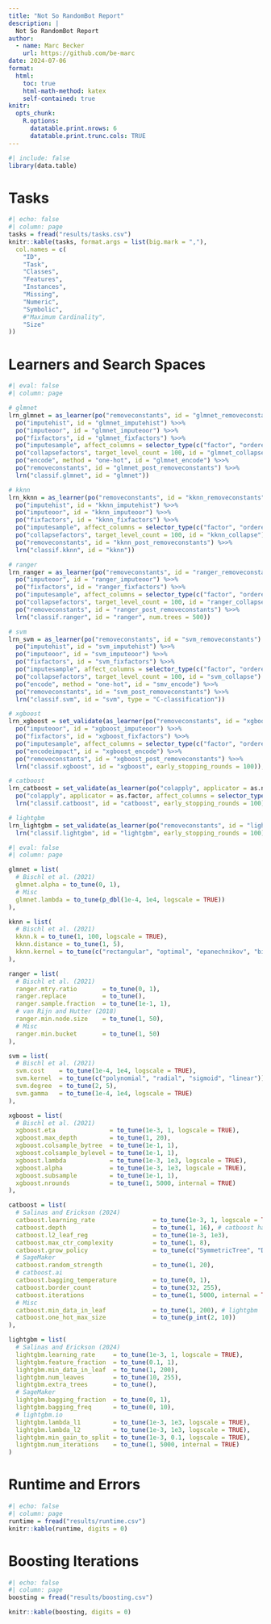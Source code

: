 ```yaml
---
title: "Not So RandomBot Report"
description: |
  Not So RandomBot Report
author:
  - name: Marc Becker
    url: https://github.com/be-marc
date: 2024-07-06
format:
  html:
    toc: true
    html-math-method: katex
    self-contained: true
knitr:
  opts_chunk:
    R.options:
      datatable.print.nrows: 6
      datatable.print.trunc.cols: TRUE
---
```


```r
#| include: false
library(data.table)
```

# Tasks

```r
#| echo: false
#| column: page
tasks = fread("results/tasks.csv")
knitr::kable(tasks, format.args = list(big.mark = ","),
  col.names = c(
    "ID",
    "Task",
    "Classes",
    "Features",
    "Instances",
    "Missing",
    "Numeric",
    "Symbolic",
    #"Maximum Cardinality",
    "Size"
))
```

# Learners and Search Spaces

```r
#| eval: false
#| column: page

# glmnet
lrn_glmnet = as_learner(po("removeconstants", id = "glmnet_removeconstants") %>>%
  po("imputehist", id = "glmnet_imputehist") %>>%
  po("imputeoor", id = "glmnet_imputeoor") %>>%
  po("fixfactors", id = "glmnet_fixfactors") %>>%
  po("imputesample", affect_columns = selector_type(c("factor", "ordered")), id = "glmnet_imputesample") %>>%
  po("collapsefactors", target_level_count = 100, id = "glmnet_collapse") %>>%
  po("encode", method = "one-hot", id = "glmnet_encode") %>>%
  po("removeconstants", id = "glmnet_post_removeconstants") %>>%
  lrn("classif.glmnet", id = "glmnet"))

# kknn
lrn_kknn = as_learner(po("removeconstants", id = "kknn_removeconstants") %>>%
  po("imputehist", id = "kknn_imputehist") %>>%
  po("imputeoor", id = "kknn_imputeoor") %>>%
  po("fixfactors", id = "kknn_fixfactors") %>>%
  po("imputesample", affect_columns = selector_type(c("factor", "ordered")), id = "kknn_imputesample") %>>%
  po("collapsefactors", target_level_count = 100, id = "kknn_collapse") %>>%
  po("removeconstants", id = "kknn_post_removeconstants") %>>%
  lrn("classif.kknn", id = "kknn"))

# ranger
lrn_ranger = as_learner(po("removeconstants", id = "ranger_removeconstants") %>>%
  po("imputeoor", id = "ranger_imputeoor") %>>%
  po("fixfactors", id = "ranger_fixfactors") %>>%
  po("imputesample", affect_columns = selector_type(c("factor", "ordered")), id = "ranger_imputesample") %>>%
  po("collapsefactors", target_level_count = 100, id = "ranger_collapse") %>>%
  po("removeconstants", id = "ranger_post_removeconstants") %>>%
  lrn("classif.ranger", id = "ranger", num.trees = 500))

# svm
lrn_svm = as_learner(po("removeconstants", id = "svm_removeconstants") %>>%
  po("imputehist", id = "svm_imputehist") %>>%
  po("imputeoor", id = "svm_imputeoor") %>>%
  po("fixfactors", id = "svm_fixfactors") %>>%
  po("imputesample", affect_columns = selector_type(c("factor", "ordered")), id = "svm_imputesample") %>>%
  po("collapsefactors", target_level_count = 100, id = "svm_collapse") %>>%
  po("encode", method = "one-hot", id = "smv_encode") %>>%
  po("removeconstants", id = "svm_post_removeconstants") %>>%
  lrn("classif.svm", id = "svm", type = "C-classification"))

# xgboost
lrn_xgboost = set_validate(as_learner(po("removeconstants", id = "xgboost_removeconstants") %>>%
  po("imputeoor", id = "xgboost_imputeoor") %>>%
  po("fixfactors", id = "xgboost_fixfactors") %>>%
  po("imputesample", affect_columns = selector_type(c("factor", "ordered")), id = "xgboost_imputesample") %>>%
  po("encodeimpact", id = "xgboost_encode") %>>%
  po("removeconstants", id = "xgboost_post_removeconstants") %>>%
  lrn("classif.xgboost", id = "xgboost", early_stopping_rounds = 100)), validate = "test")

# catboost
lrn_catboost = set_validate(as_learner(po("colapply", applicator = as.numeric, affect_columns = selector_type("integer"), id = "catboost_as_numeric") %>>%
  po("colapply", applicator = as.factor, affect_columns = selector_type("logical"), id = "catboost_as_factor") %>>%
  lrn("classif.catboost", id = "catboost", early_stopping_rounds = 100)), validate = "test")

# lightgbm
lrn_lightgbm = set_validate(as_learner(po("removeconstants", id = "lightgbm_removeconstants") %>>% 
  lrn("classif.lightgbm", id = "lightgbm", early_stopping_rounds = 100)), validate = "test")
```

```r
#| eval: false
#| column: page

glmnet = list(
  # Bischl et al. (2021)
  glmnet.alpha = to_tune(0, 1),
  # Misc
  glmnet.lambda = to_tune(p_dbl(1e-4, 1e4, logscale = TRUE))
),

kknn = list(
  # Bischl et al. (2021)
  kknn.k = to_tune(1, 100, logscale = TRUE),
  kknn.distance = to_tune(1, 5),
  kknn.kernel = to_tune(c("rectangular", "optimal", "epanechnikov", "biweight", "triweight", "cos",  "inv",  "gaussian", "rank"))
),

ranger = list(
  # Bischl et al. (2021)
  ranger.mtry.ratio       = to_tune(0, 1),
  ranger.replace          = to_tune(),
  ranger.sample.fraction  = to_tune(1e-1, 1),
  # van Rijn and Hutter (2018)
  ranger.min.node.size    = to_tune(1, 50),
  # Misc
  ranger.min.bucket       = to_tune(1, 50)
),

svm = list(
  # Bischl et al. (2021)
  svm.cost    = to_tune(1e-4, 1e4, logscale = TRUE),
  svm.kernel  = to_tune(c("polynomial", "radial", "sigmoid", "linear")),
  svm.degree  = to_tune(2, 5),
  svm.gamma   = to_tune(1e-4, 1e4, logscale = TRUE)
),

xgboost = list(
  # Bischl et al. (2021)
  xgboost.eta               = to_tune(1e-3, 1, logscale = TRUE),
  xgboost.max_depth         = to_tune(1, 20),
  xgboost.colsample_bytree  = to_tune(1e-1, 1),
  xgboost.colsample_bylevel = to_tune(1e-1, 1),
  xgboost.lambda            = to_tune(1e-3, 1e3, logscale = TRUE),
  xgboost.alpha             = to_tune(1e-3, 1e3, logscale = TRUE),
  xgboost.subsample         = to_tune(1e-1, 1),
  xgboost.nrounds           = to_tune(1, 5000, internal = TRUE)
),

catboost = list(
  # Salinas and Erickson (2024)
  catboost.learning_rate                = to_tune(1e-3, 1, logscale = TRUE),
  catboost.depth                        = to_tune(1, 16), # catboost has an upper limit of 16
  catboost.l2_leaf_reg                  = to_tune(1e-3, 1e3),
  catboost.max_ctr_complexity           = to_tune(1, 8),
  catboost.grow_policy                  = to_tune(c("SymmetricTree", "Depthwise", "Lossguide")),
  # SageMaker
  catboost.random_strength              = to_tune(1, 20),
  # catboost.ai
  catboost.bagging_temperature          = to_tune(0, 1),
  catboost.border_count                 = to_tune(32, 255),
  catboost.iterations                   = to_tune(1, 5000, internal = TRUE),
  # Misc
  catboost.min_data_in_leaf             = to_tune(1, 200), # lightgbm
  catboost.one_hot_max_size             = to_tune(p_int(2, 10))
),

lightgbm = list(
  # Salinas and Erickson (2024)
  lightgbm.learning_rate     = to_tune(1e-3, 1, logscale = TRUE),
  lightgbm.feature_fraction  = to_tune(0.1, 1),
  lightgbm.min_data_in_leaf  = to_tune(1, 200),
  lightgbm.num_leaves        = to_tune(10, 255),
  lightgbm.extra_trees       = to_tune(),
  # SageMaker 
  lightgbm.bagging_fraction  = to_tune(0, 1),
  lightgbm.bagging_freq      = to_tune(0, 10),
  # lightgbm.io
  lightgbm.lambda_l1         = to_tune(1e-3, 1e3, logscale = TRUE),
  lightgbm.lambda_l2         = to_tune(1e-3, 1e3, logscale = TRUE),
  lightgbm.min_gain_to_split = to_tune(1e-3, 0.1, logscale = TRUE),
  lightgbm.num_iterations    = to_tune(1, 5000, internal = TRUE)
)
```

# Runtime and Errors

```r
#| echo: false
#| column: page
runtime = fread("results/runtime.csv")
knitr::kable(runtime, digits = 0)
```

# Boosting Iterations

```r
#| echo: false
#| column: page
boosting = fread("results/boosting.csv")

knitr::kable(boosting, digits = 0)
```